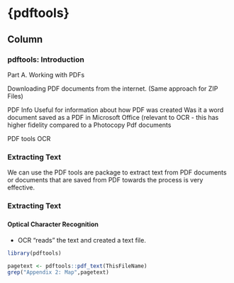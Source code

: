 {pdftools} {data-navmenu="Working With PDFs"}
==========================================

Column {.tabset}
--------------------

### pdftools: Introduction 

Part A. Working with PDFs



Downloading PDF documents from the internet.
(Same approach for ZIP Files)

PDF Info
Useful for information about how PDF was created
Was it a word document saved as a PDF in Microsoft Office
(relevant to OCR - this has higher fidelity compared to a Photocopy
Pdf documents

PDF tools
OCR


### Extracting Text

We can use the PDF tools are package to extract text from PDF documents or documents that are saved from PDF towards the process is very effective. 

<h3> Extracting Text <h3>

#### Optical Character Recognition

* OCR "reads" the text and created a text file.




```r

library(pdftools)

pagetext <- pdftools::pdf_text(ThisFileName)
grep("Appendix 2: Map",pagetext)

```
